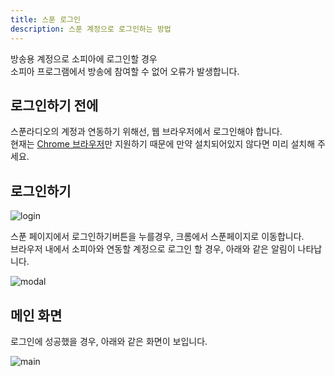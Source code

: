 ```yaml
---
title: 스푼 로그인
description: 스푼 계정으로 로그인하는 방법
---
```


<Callout type="warning" title="방송 계정과 매니저 계정은 별도입니다.">
    방송용 계정으로 소피아에 로그인할 경우
    <br/> 소피아 프로그램에서 방송에 참여할 수 없어 오류가 발생합니다.
</Callout>

## 로그인하기 전에

스푼라디오의 계정과 연동하기 위해선, 웹 브라우저에서 로그인해야 합니다.
<br/> 현재는 [Chrome 브라우저](https://www.google.com/chrome/)만 지원하기 때문에 만약 설치되어있지 않다면 미리 설치해 주세요.

## 로그인하기

![login](/docs/spoon-login.png)

<span className='font-bold text-[#FF4100] underline'>스푼 페이지에서 로그인하기</span>버튼을 누를경우, 크롬에서 스푼페이지로 이동합니다.
<br/>브라우저 내에서 소피아와 연동할 계정으로 로그인 할 경우, 아래와 같은 알림이 나타납니다.

![modal](/docs/spoon-modal.png)


## 메인 화면

로그인에 성공했을 경우, 아래와 같은 화면이 보입니다.

![main](/docs/sopia-main.png)


